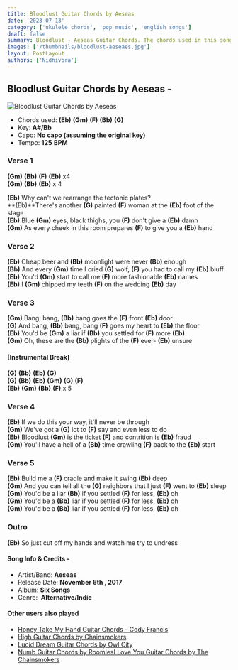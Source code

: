 ```yaml
---
title: Bloodlust Guitar Chords by Aeseas
date: '2023-07-13'
category: ['ukulele chords', 'pop music', 'english songs']
draft: false
summary: Bloodlust - Aeseas Guitar Chords. The chords used in this song are (Eb) (Gm) (F) (Bb) (G). The key of this song is A#/Bb.
images: ['/thumbnails/bloodlust-aeseaes.jpg']
layout: PostLayout
authors: ['Nidhivora']
---
```


## **Bloodlust Guitar Chords by Aeseas -**

![Bloodlust Guitar Chords by Aeseas](/thumbnails/bloodlust-aeseaes.jpg)

- Chords used: **(Eb)** **(Gm)** **(F)** **(Bb)** **(G)**
- Key: **A#/Bb**
- Capo: **No capo (assuming the original key)**
- Tempo: **125** **BPM**

### **Verse 1**

**(Gm)** **(Bb)** **(F)** **(Eb)** x4\
**(Gm)** **(Bb)** **(Eb)** x 4

**(Eb)** Why can't we rearrange the tectonic plates?\
**(Eb)**There's another **(G)** painted **(F)** woman at the **(Eb)** foot of the stage\
**(Eb)** Blue **(Gm)** eyes, black thighs, you **(F)** don't give a **(Eb)** damn\
**(Gm)** As every cheek in this room prepares **(F)** to give you a **(Eb)** hand

### **Verse 2**

**(Eb)** Cheap beer and **(Bb)** moonlight were never **(Bb)** enough\
**(Bb)** And every **(Gm)** time I cried **(G)** wolf, **(F)** you had to call my **(Eb)** bluff\
**(Eb)** You'd **(Gm)** start to call me **(F)** more fashionable **(Eb)** names\
**(Eb)** I **(Gm)** chipped my teeth **(F)** on the wedding **(Eb)** day

### **Verse 3**

**(Gm)** Bang, bang, **(Bb)** bang goes the **(F)** front **(Eb)** door\
**(G)** And bang, **(Bb)** bang, bang **(F)** goes my heart to **(Eb)** the floor\
**(Eb)** You'd be **(Gm)** a liar if **(Bb)** you settled for **(F)** more **(Eb)**\
**(Gm)** Oh, these are the **(Bb)** plights of the **(F)** ever- **(Eb)** unsure

#### [Instrumental Break]

**(G)** **(Bb)** **(Eb)** **(G)**\
**(G)** **(Bb)** **(Eb)** **(Gm)** **(G)** **(F)**\
**(Eb)** **(Gm)** **(Bb)** **(F)** x 5

### **Verse 4**

**(Eb)** If we do this your way, it'll never be through\
**(Gm)** We've got a **(G)** lot to **(F)** say and even less to do\
**(Eb)** Bloodlust **(Gm)** is the ticket **(F)** and contrition is **(Eb)** fraud\
**(Gm)** You'll have a hell of a **(Bb)** time crawling **(F)** back to the **(Eb)** start

### **Verse 5**

**(Eb)** Build me a **(F)** cradle and make it swing **(Eb)** deep\
**(Gm)** And you can tell all the **(G)** neighbors that I just **(F)** went to **(Eb)** sleep\
**(Gm)** You'd be a liar **(Bb)** if you settled **(F)** for less, **(Eb)** oh\
**(Gm)** You'd be a **(Bb)** liar if you settled **(F)** for less, **(Eb)** oh\
**(Gm)** You'd be a **(Bb)** liar if you settled **(F)** for less, **(Eb)** oh

### **Outro**

**(Eb)** So just cut off my hands and watch me try to undress

#### Song Info & Credits -

- Artist/Band: **Aeseas**
- Release Date: **November 6th , 2017**
- Album: **Six Songs**
- Genre:  **Alternative/Indie**

#### Other users also played

- [Honey Take My Hand Guitar Chords - Cody Francis](https://www.chordsco.com/chords/honey-take-my-hand-guitar-chords-cody-francis)
- [High Guitar Chords by Chainsmokers](https://www.chordsco.com/chords/high-guitar-chords-by-chainsmokers)
- [Lucid Dream Guitar Chords by Owl City](https://www.chordsco.com/chords/lucid-dream-guitar-chords-by-owl-city)
- [Numb Guitar Chords by RoomiesI Love You Guitar Chords by The Chainsmokers](https://www.chordsco.com/chords/numb-guitar-chords-by-roomies)
